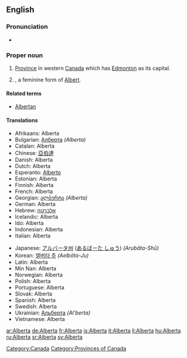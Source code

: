 {{wikipedia}}
==English==

===Pronunciation===
* {{audio|en-ca-Alberta.ogg|Audio (CA)}}

===Proper noun===
{{en-proper noun}}

# [[province|Province]] in western [[Canada]] which has [[Edmonton]] as its capital.
# {{given name|female}}, a feminine form of [[Albert]].

====Related terms====
* [[Albertan]]

====Translations====
{{trans-top|province}}
* Afrikaans: Alberta
* Bulgarian: [[Алберта]] ''(Alberta)''
* Catalan: Alberta
* Chinese: [[亞伯達]]
* Danish: Alberta
* Dutch: Alberta
* Esperanto: [[Alberto]]
* Estonian: Alberta
* Finnish: Alberta
* French: Alberta {{f}}
* Georgian: [[ალბერტა]] ''(Alberta)''
* German: Alberta
* Hebrew: [[אלברטה]]
* Icelandic: Alberta
* Ido: Alberta
* Indonesian: Alberta
* Italian: Alberta
{{trans-mid}}
* Japanese: [[アルバータ州]] ([[あるばーた しゅう]]) ''(Arubāta-Shū)''
* Korean: [[앨버타 주]] ''(Aelbŏta-Ju)''
* Latin: Alberta
* Min Nan: Alberta
* Norwegian: Alberta
* Polish: Alberta
* Portuguese: Alberta
* Slovak: Alberta
* Spanish: Alberta
* Swedish: Alberta
* Ukrainian: [[Альберта]] ''(Al'berta)''
* Vietnamese: Alberta
{{trans-bottom}}

[[Category:Canada]]
[[Category:Provinces of Canada]]

[[ar:Alberta]]
[[de:Alberta]]
[[fr:Alberta]]
[[is:Alberta]]
[[it:Alberta]]
[[li:Alberta]]
[[hu:Alberta]]
[[ru:Alberta]]
[[sr:Alberta]]
[[sv:Alberta]]